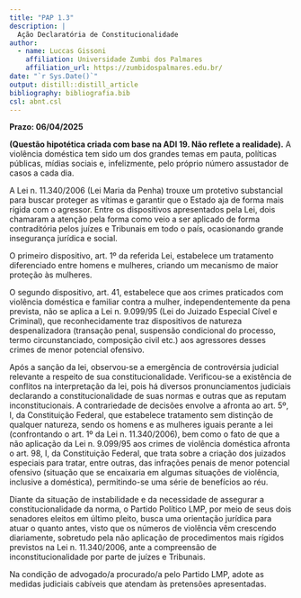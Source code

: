 ```yaml
---
title: "PAP 1.3"
description: |
  Ação Declaratória de Constitucionalidade
author: 
  - name: Luccas Gissoni
    affiliation: Universidade Zumbi dos Palmares
    affiliation_url: https://zumbidospalmares.edu.br/
date: "`r Sys.Date()`"
output: distill::distill_article
bibliography: bibliografia.bib
csl: abnt.csl
---
```


**Prazo: 06/04/2025**  

**(Questão hipotética criada com base na ADI 19. Não reflete a realidade).** A violência doméstica tem sido um dos grandes temas em pauta, políticas públicas, mídias sociais e, infelizmente, pelo próprio número assustador de casos a cada dia.  

A Lei n. 11.340/2006 (Lei Maria da Penha) trouxe um protetivo substancial para buscar proteger as vítimas e garantir que o Estado aja de forma mais rígida com o agressor. Entre os dispositivos apresentados pela Lei, dois chamaram a atenção pela forma como veio a ser aplicado de forma contraditória pelos juízes e Tribunais em todo o país, ocasionando grande insegurança jurídica e social.  

O primeiro dispositivo, art. 1º da referida Lei, estabelece um tratamento diferenciado entre homens e mulheres, criando um mecanismo de maior proteção às mulheres.  

O segundo dispositivo, art. 41, estabelece que aos crimes praticados com violência doméstica e familiar contra a mulher, independentemente da pena prevista, não se aplica a Lei n. 9.099/95 (Lei do Juizado Especial Cível e Criminal), que reconhecidamente traz dispositivos de natureza despenalizadora (transação penal, suspensão condicional do processo, termo circunstanciado, composição civil etc.) aos agressores desses crimes de menor potencial ofensivo.  

Após a sanção da lei, observou-se a emergência de controvérsia judicial relevante a respeito de sua constitucionalidade. Verificou-se a existência de conflitos na interpretação da lei, pois há diversos pronunciamentos judiciais declarando a constitucionalidade de suas normas e outras que as reputam inconstitucionais. A contrariedade de decisões envolve a afronta ao art. 5º, I, da Constituição Federal, que estabelece tratamento sem distinção de qualquer natureza, sendo os homens e as mulheres iguais perante a lei (confrontando o art. 1º da Lei n. 11.340/2006), bem como o fato de que a não aplicação da Lei n. 9.099/95 aos crimes de violência doméstica afronta o art. 98, I, da Constituição Federal, que trata sobre a criação dos juizados especiais para tratar, entre outras, das infrações penais de menor potencial ofensivo (situação que se encaixaria em algumas situações de violência, inclusive a doméstica), permitindo-se uma série de benefícios ao réu.  

Diante da situação de instabilidade e da necessidade de assegurar a constitucionalidade da norma, o Partido Político LMP, por meio de seus dois senadores eleitos em último pleito, busca uma orientação jurídica para atuar o quanto antes, visto que os números de violência vêm crescendo diariamente, sobretudo pela não aplicação de procedimentos mais rígidos previstos na Lei n. 11.340/2006, ante a compreensão de inconstitucionalidade por parte de juízes e Tribunais.  

Na condição de advogado/a procurado/a pelo Partido LMP, adote as medidas judiciais cabíveis que atendam às pretensões apresentadas.